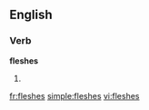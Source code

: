 ==English==

===Verb===
'''fleshes'''

# {{third-person singular of|[[flesh]]}}

[[fr:fleshes]]
[[simple:fleshes]]
[[vi:fleshes]]